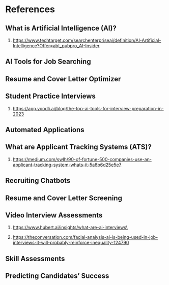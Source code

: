 # References

## What is Artificial Intelligence (AI)?

(1) <https://www.techtarget.com/searchenterpriseai/definition/AI-Artificial-Intelligence?Offer=abt_pubpro_AI-Insider>

## AI Tools for Job Searching

## Resume and Cover Letter Optimizer

## Student Practice Interviews

1.  <https://app.yoodli.ai/blog/the-top-ai-tools-for-interview-preparation-in-2023>

## Automated Applications

## What are Applicant Tracking Systems (ATS)?

1.  <https://medium.com/swlh/90-of-fortune-500-companies-use-an-applicant-tracking-system-whats-it-5a6b6d25e5e7>

## Recruiting Chatbots

## Resume and Cover Letter Screening

## Video Interview Assessments

(1) [https://www.hubert.ai/insights/what-are-ai-interviews\\](https://www.hubert.ai/insights/what-are-ai-interviews%5C)

(2) <https://theconversation.com/facial-analysis-ai-is-being-used-in-job-interviews-it-will-probably-reinforce-inequality-124790>

## Skill Assessments

## Predicting Candidates' Success
